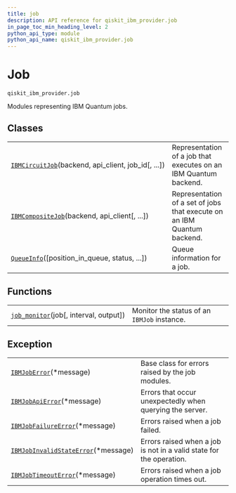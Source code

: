 ```yaml
---
title: job
description: API reference for qiskit_ibm_provider.job
in_page_toc_min_heading_level: 2
python_api_type: module
python_api_name: qiskit_ibm_provider.job
---
```


<span id="job-qiskit-ibm-provider-job" />

<span id="module-qiskit_ibm_provider.job" />

<span id="qiskit-ibm-provider-job" />

# Job

<span id="module-qiskit_ibm_provider.job" />

`qiskit_ibm_provider.job`

Modules representing IBM Quantum jobs.

## Classes

|                                                                                                                                         |                                                                         |
| --------------------------------------------------------------------------------------------------------------------------------------- | ----------------------------------------------------------------------- |
| [`IBMCircuitJob`](qiskit_ibm_provider.job.IBMCircuitJob "qiskit_ibm_provider.job.IBMCircuitJob")(backend, api\_client, job\_id\[, ...]) | Representation of a job that executes on an IBM Quantum backend.        |
| [`IBMCompositeJob`](qiskit_ibm_provider.job.IBMCompositeJob "qiskit_ibm_provider.job.IBMCompositeJob")(backend, api\_client\[, ...])    | Representation of a set of jobs that execute on an IBM Quantum backend. |
| [`QueueInfo`](qiskit_ibm_provider.job.QueueInfo "qiskit_ibm_provider.job.QueueInfo")(\[position\_in\_queue, status, ...])               | Queue information for a job.                                            |

## Functions

|                                                                                                                      |                                             |
| -------------------------------------------------------------------------------------------------------------------- | ------------------------------------------- |
| [`job_monitor`](qiskit_ibm_provider.job.job_monitor "qiskit_ibm_provider.job.job_monitor")(job\[, interval, output]) | Monitor the status of an `IBMJob` instance. |

## Exception

|                                                                                                                                           |                                                                     |
| ----------------------------------------------------------------------------------------------------------------------------------------- | ------------------------------------------------------------------- |
| [`IBMJobError`](qiskit_ibm_provider.job.IBMJobError "qiskit_ibm_provider.job.IBMJobError")(\*message)                                     | Base class for errors raised by the job modules.                    |
| [`IBMJobApiError`](qiskit_ibm_provider.job.IBMJobApiError "qiskit_ibm_provider.job.IBMJobApiError")(\*message)                            | Errors that occur unexpectedly when querying the server.            |
| [`IBMJobFailureError`](qiskit_ibm_provider.job.IBMJobFailureError "qiskit_ibm_provider.job.IBMJobFailureError")(\*message)                | Errors raised when a job failed.                                    |
| [`IBMJobInvalidStateError`](qiskit_ibm_provider.job.IBMJobInvalidStateError "qiskit_ibm_provider.job.IBMJobInvalidStateError")(\*message) | Errors raised when a job is not in a valid state for the operation. |
| [`IBMJobTimeoutError`](qiskit_ibm_provider.job.IBMJobTimeoutError "qiskit_ibm_provider.job.IBMJobTimeoutError")(\*message)                | Errors raised when a job operation times out.                       |


